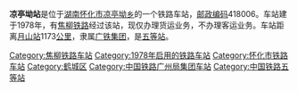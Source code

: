 {{noteTA
|1=zh-cn:始发车次; zh-hk:列車班次;
|2=zh-cn:车次; zh-hk:班次;
}}
{{Infobox China railway station 
|车站名称 = 凉亭坳站
|车站名称拼音 = 
|车站地址 = [[湖南|湖南]][[怀化市|怀化市]]
|归属 = [[广铁集团|广铁集团]]
|车站等级 = [[五等站_(中铁)|五等站]]
|线路 = [[焦柳铁路|焦柳铁路]]
}}
'''凉亭坳站'''是位于[[湖南|湖南]][[怀化市|怀化市]][[凉亭坳乡|凉亭坳乡]]的一个铁路车站，[[邮政编码|邮政编码]]418006。车站建于1978年，有[[焦柳铁路|焦柳铁路]]经过该站，现仅办理货运业务，不办理客运业务。车站距离[[月山站|月山站]]1173[[公里|公里]]，隶属[[广铁集团|广铁集团]]，是[[五等站_(中铁)|五等站]]。

{{start rail box}}
{{s-inop|[[大坡站|大坡站]]}}
{{s-line|[[焦柳铁路|焦柳铁路]]}}
{{s-inop|[[黄金坳站|黄金坳站]]}}
{{end box}}
{{焦柳铁路}}
{{铁路车站小作品}}
{{湖南小作品}}

[[Category:焦柳铁路车站|Category:焦柳铁路车站]]
[[Category:1978年启用的铁路车站|Category:1978年启用的铁路车站]]
[[Category:怀化市铁路车站|Category:怀化市铁路车站]]
[[Category:鹤城区|Category:鹤城区]]
[[Category:中国铁路广州局集团车站|Category:中国铁路广州局集团车站]]
[[Category:中国铁路五等站|Category:中国铁路五等站]]